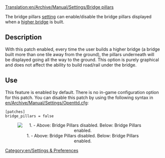 [[Translation:en/Archive/Manual/Settings/Bridge pillars]]


[[Category:en/Settings & Preferences]]

The bridge pillars [[en/Archive/Manual/Settings/Advanced Settings|setting]] can enable/disable the bridge pillars displayed when a [[en/Archive/Manual/Higher bridges|higher bridge]] is built.

==Description==
With this patch enabled, every time the user builds a higher bridge (a bridge built more than one tile away from the ground), the pillars underneath will be displayed going all the way to the ground.  This option is purely graphical and does not affect the ability to build road/rail under the bridge.

== Use ==
This feature is enabled by default. There is no in-game configuration option for this patch. You can disable this patch by using the following syntax in [[en/Archive/Manual/Settings/Openttd.cfg]]:

<pre>
[patches]
bridge_pillars = false
</pre>

<center>[[File:en/Bridge Pillars.png|center|none|frame|1. - Above: Bridge Pillars disabled. Below: Bridge Pillars enabled.]]</center>